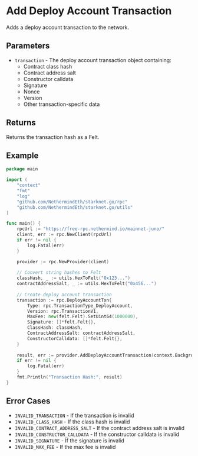 # Add Deploy Account Transaction

Adds a deploy account transaction to the network.

## Parameters

- `transaction` - The deploy account transaction object containing:
  - Contract class hash
  - Contract address salt
  - Constructor calldata
  - Signature
  - Nonce
  - Version
  - Other transaction-specific data

## Returns

Returns the transaction hash as a Felt.

## Example

```go
package main

import (
	"context"
	"fmt"
	"log"
	"github.com/NethermindEth/starknet.go/rpc"
	"github.com/NethermindEth/starknet.go/utils"
)

func main() {
	rpcUrl := "https://free-rpc.nethermind.io/mainnet-juno/"
	client, err := rpc.NewClient(rpcUrl)
	if err != nil {
		log.Fatal(err)
	}

	provider := rpc.NewProvider(client)
	
	// Convert string hashes to Felt
	classHash, _ := utils.HexToFelt("0x123...")
	contractAddressSalt, _ := utils.HexToFelt("0x456...")
	
	// Create deploy account transaction
	transaction := rpc.DeployAccountTxn{
		Type: rpc.TransactionType_DeployAccount,
		Version: rpc.TransactionV1,
		MaxFee: new(felt.Felt).SetUint64(1000000),
		Signature: []*felt.Felt{},
		ClassHash: classHash,
		ContractAddressSalt: contractAddressSalt,
		ConstructorCalldata: []*felt.Felt{},
	}
	
	result, err := provider.AddDeployAccountTransaction(context.Background(), transaction)
	if err != nil {
		log.Fatal(err)
	}
	fmt.Println("Transaction Hash:", result)
}
```

## Error Cases

- `INVALID_TRANSACTION` - If the transaction is invalid
- `INVALID_CLASS_HASH` - If the class hash is invalid
- `INVALID_CONTRACT_ADDRESS_SALT` - If the contract address salt is invalid
- `INVALID_CONSTRUCTOR_CALLDATA` - If the constructor calldata is invalid
- `INVALID_SIGNATURE` - If the signature is invalid
- `INVALID_MAX_FEE` - If the max fee is invalid 